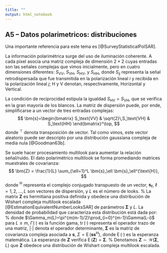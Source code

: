 ```yaml
---
title: ""
output: html_notebook
---
```


## A5 -- Datos polarimetricos: distribuciones 

Una importante referencia para este tema es [@SurveyStatisticalPolSAR].

La información polarimétrica surge del uso de iluminación coherente.
A cada pixel asocia una matriz compleja de dimensión $2\times2$ cuyas entradas son las señales complejas que vimos inicialmente, pero en cuatro dimensiones diferentes:
$S_\text{VV}$, $S_\text{VH}$, $S_\text{HV}$, y $S_\text{HH}$, 
donde $S_{ij}$ representa la señal retrodispersada que fue transmitida en la polarización lineal $i$ y recibida en la polarización lineal $j$; 
$\text{H}$ y $\text{V}$ denotan, respectivamente, Horizontal y Vertical.

La condición de reciprocidad estipula la igualdad $S_\text{HV}=S_\text{VH}$,
que se verifica en la gran mayoría de los blancos.
La matriz de dispersión puede, por ende, simplificarse a un vector de tres entradas complejas:
$$
\bm{s}=\begin{bmatrix}
S_\text{VV}
&
\sqrt{2}\,S_\text{VH}
&
S_\text{HH}
\end{bmatrix}^\top,
$$ 
donde ${}^\top$ denota transposición de vector.
Tal como vimos, este vector aleatorio puede ser descripto por una distribución gaussiana compleja de media nula [@Goodman63b].

Se suele hacer procesamiento multilook para aumentar la relación señal/ruido.
El dato polarimétrico multilook se forma promediando matrices muestrales de covarianza:
$$
\bm{Z}
=
\frac{1}{L}
\sum_{\ell=1}^L 
\bm{s}_\ell \bm{s}_\ell^{\text{H}},
$$
donde ${}^{\text{H}}$ representa el complejo conjugado transpuesto de un vector, 
$\bm{s}_\ell$, $\ell=1,2,\ldots,L$ son vectores de dispersión, 
y $L$ es el número de looks.
%
La matrix $\bm{Z}$ es
hermitiana positiva definida 
y
obedece una distribución de Wishart compleja multilook escalada [@EstimationEquivalentNumberLooksSAR] de parámetros $\bm{\Sigma}$ y $L$.
La densidad de probabilidad que caracteriza esta distribución está dada por:
\begin{equation}
\label{eq:denswishart}
f_{\bm{Z}}(\bm{Z}';\bm{\Sigma},L) 
=
\frac{L^{mL}|\bm{Z}'|^{L-m}}{|\bm{\Sigma}|^L \Gamma_m(L)} 
\exp\big(
-
L
\operatorname{tr}(\bm{\Sigma}^{-1}\bm{Z}')
\big)
,
\end{equation}
%
donde 
$\Gamma_m(L)=\pi^{m(m-1)/2}\prod_{i=0}^{m-1}\Gamma(L-i)$ 
para $L\geq m$, 
$\Gamma(\cdot)$ es la función gama, 
$\operatorname{tr}(\cdot)$ representa el operador trazo de una matriz, 
$|\cdot|$ denota el operador determinante, 
$\bm{\Sigma}$ es la matriz de covarianza compleja asociada a $\bm{s}$, $\Sigma=\operatorname{E}\bigl(\bm{s}\bm{s}^{\text{H}}\bigr)$, donde $\operatorname{E}(\cdot)$ es la esperanza matemática. 
La esperanza de $\bm{Z}$
verifica
$\operatorname{E}(\bm{Z})=\bm{\Sigma}$.
% 
Denotamos
$\bm{Z}\sim \mathcal W(\bm{\Sigma},L)$ 
que $\bm{Z}$
obedece una distribución de Wishart compleja multilook escalada.
